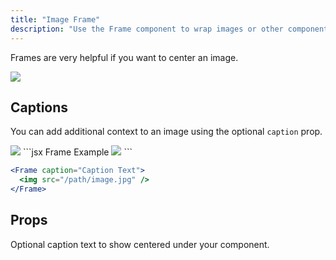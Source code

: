 ```yaml
---
title: "Image Frame"
description: "Use the Frame component to wrap images or other components in a container."
---
```


Frames are very helpful if you want to center an image.

<Frame>
  <img class="rounded-md" src="https://mintlify-assets.b-cdn.net/yellowstone.jpeg" />
</Frame>

## Captions

You can add additional context to an image using the optional `caption` prop.

<Frame caption="Yosemite National Park is visited by over 3.5 million people every year">
  <img class="rounded-md" src="https://mintlify-assets.b-cdn.net/yosemite.jpg" />
</Frame>

<RequestExample>
  ```jsx Frame Example
  <Frame>
    <img src="/path/image.jpg" />
  </Frame>
  ```

  ```jsx Frame with Captions Example
  <Frame caption="Caption Text">
    <img src="/path/image.jpg" />
  </Frame>
  ```
</RequestExample>

## Props

<ResponseField name="caption" type="string">
  Optional caption text to show centered under your component.
</ResponseField>
